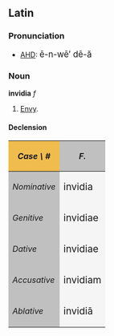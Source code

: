 ==Latin==
===Pronunciation===
*[[AHD]]: <big> &#275;-n-w&#275;&prime; d&#275;-&#259; </big>

===Noun===
'''invidia''' ''f''
# [[Envy]].

====Declension====
{| cellpadding="5" border="1"
!style="background:#F1BC4E;"| ''Case \ #''
!style="background:#C0C0C0;"| ''F.''
|-
!style="background:#C0C0C0;"| ''Nominative''
|style="background:#F5F5F5;"| <big> invidia
|-
!style="background:#C0C0C0;"| ''Genitive''
|style="background:#F5F5F5;"| <big> invidiae
|-
!style="background:#C0C0C0;"| ''Dative''
|style="background:#F5F5F5;"| <big> invidiae
|-
!style="background:#C0C0C0;"| ''Accusative''
|style="background:#F5F5F5;"| <big> invidiam
|-
!style="background:#C0C0C0;"| ''Ablative''
|style="background:#F5F5F5;"| <big> invidi&#257;
|}